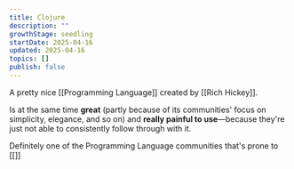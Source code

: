 ```yaml
---
title: Clojure
description: ""
growthStage: seedling
startDate: 2025-04-16
updated: 2025-04-16
topics: []
publish: false
---
```


A pretty nice [[Programming Language]] created by [[Rich Hickey]].

Is at the same time **great** (partly because of its communities' focus on simplicity, elegance, and so on) and **really painful to use**—because they're just not able to consistently follow through with it.

Definitely one of the Programming Language communities that's prone to [[]]
